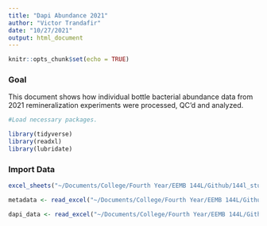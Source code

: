 ```yaml
---
title: "Dapi Abundance 2021"
author: "Victor Trandafir"
date: "10/27/2021"
output: html_document
---
```


```r
knitr::opts_chunk$set(echo = TRUE)
```

### Goal

This document shows how individual bottle bacterial abundance data from 2021 remineralization experiments were processed, QC’d and analyzed.

```r

#Load necessary packages.

library(tidyverse)
library(readxl)
library(lubridate)

```

### Import Data

```r

excel_sheets("~/Documents/College/Fourth Year/EEMB 144L/Github/144l_students_2021/Input_Data/week4/144L_2021_BactAbund.xlsx")

metadata <- read_excel("~/Documents/College/Fourth Year/EEMB 144L/Github/144l_students_2021/Input_Data/week4/144L_2021_BactAbund.xlsx", sheet = "Metadata")

dapi_data <- read_excel("~/Documents/College/Fourth Year/EEMB 144L/Github/144l_students_2021/Input_Data/week4/144L_2021_BactAbund.xlsx", sheet = "DAPI_Data")

```

